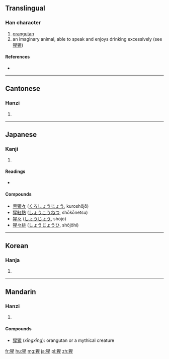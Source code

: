 {{also|狌}}
==Translingual==

===Han character===
{{Han char|rn=94|rad=犬|as=09|sn=12|four=4621<sub>4</sub>|canj=大竹日竹一 (KHAHM)}}

# [[orangutan]]
# an imaginary animal, able to speak and enjoys drinking excessively (see [[猩猩]])

====References====
* {{Han ref|kx=0714.210|dkj=20528|dj=1126.180|hdz=21356.170|uh=7329|ud=29481|bh=B556|bd=46422}}

----

==Cantonese==

===Hanzi===
{{yue-hanzi|jyut=|y=sing1}}

# {{defn|lang=yue|sort=犬09}}

----

==Japanese==

===Kanji===
{{ja-kanji|grade=|rs=犬09}}

# {{defn|lang=ja|sort=犬09}}

====Readings====
* {{ja-readings
|goon=[[しょう]] (shō)
|kanon=[[せい]] (sei)
|kun=[[あかいろ]] (akairo)}}

====Compounds====
* [[黒猩々]] ([[くろしょうじょう]], kuroshōjō)
* [[猩紅熱]] ([[しょうこうねつ]], shōkōnetsu)
* [[猩々]] ([[しょうじょう]], shōjō)
* [[猩々緋]] ([[しょうじょうひ]], shōjōhi)

----

==Korean==

===Hanja===
{{ko-hanja|hangeul=성|eumhun=|rv=seong|mr=sŏng|y=seng}}

# {{defn|lang=ko|sort=犬09}}

----

==Mandarin==

===Hanzi===
{{cmn-hanzi|pin=[[xīng]] ([[xing1]])|wg=hsing<sup>1</sup>}}

# {{defn|lang=cmn|sort=犬09}}

====Compounds====
* [[猩猩]] (''xīngxīng''): orangutan or a mythical creature

[[fr:猩]]
[[hu:猩]]
[[mg:猩]]
[[ja:猩]]
[[pl:猩]]
[[zh:猩]]